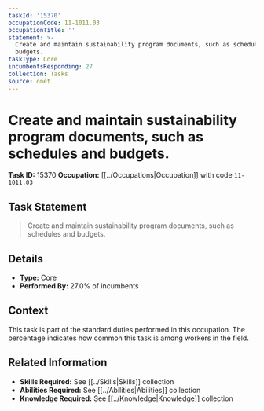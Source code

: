 ```yaml
---
taskId: '15370'
occupationCode: 11-1011.03
occupationTitle: ''
statement: >-
  Create and maintain sustainability program documents, such as schedules and
  budgets.
taskType: Core
incumbentsResponding: 27
collection: Tasks
source: onet
---
```

# Create and maintain sustainability program documents, such as schedules and budgets.

**Task ID:** 15370
**Occupation:** [[../Occupations|Occupation]] with code `11-1011.03`

## Task Statement

> Create and maintain sustainability program documents, such as schedules and budgets.

## Details

- **Type:** Core
- **Performed By:** 27.0% of incumbents

## Context

This task is part of the standard duties performed in this occupation. The percentage indicates how common this task is among workers in the field.

## Related Information

- **Skills Required:** See [[../Skills|Skills]] collection
- **Abilities Required:** See [[../Abilities|Abilities]] collection
- **Knowledge Required:** See [[../Knowledge|Knowledge]] collection
